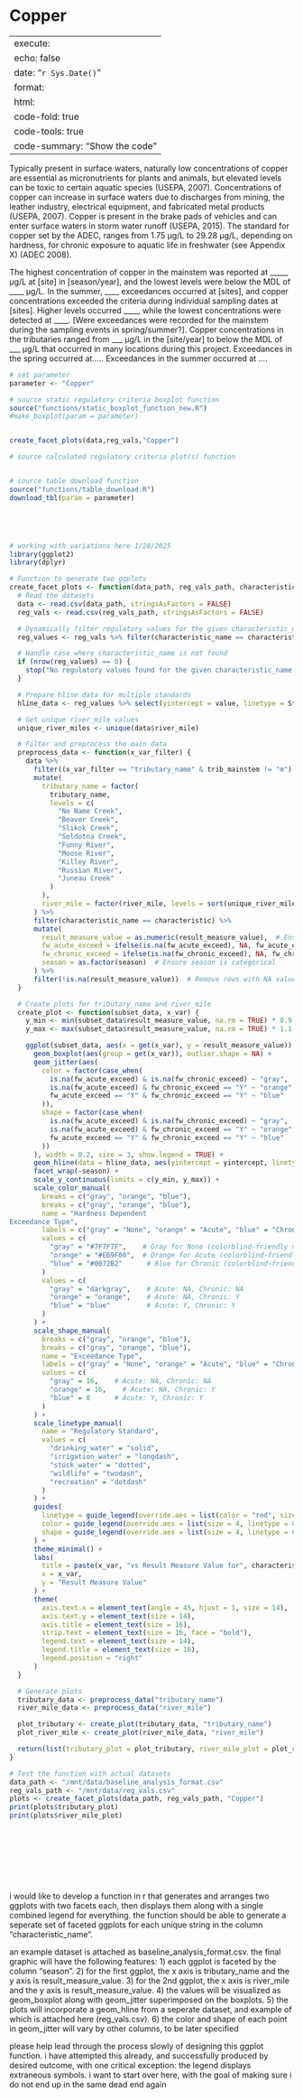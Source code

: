 # Copper

---
execute:
  echo: false
date: "`r Sys.Date()`"
format:
  html:
    code-fold: true
    code-tools: true
    code-summary: "Show the code"
---

Typically present in surface waters, naturally low concentrations of copper are essential as micronutrients for plants and animals, but elevated levels can be toxic to certain aquatic species (USEPA, 2007). Concentrations of copper can increase in surface waters due to discharges from mining, the leather industry, electrical equipment, and fabricated metal products (USEPA, 2007). Copper is present in the brake pads of vehicles and can enter surface waters in storm water runoff (USEPA, 2015). The standard for copper set by the ADEC, ranges from 1.75 μg/L to 29.28 μg/L, depending on hardness, for chronic exposure to aquatic life in freshwater (see Appendix X) (ADEC 2008).

The highest concentration of copper in the mainstem was reported at \_\_\_\_\_ μg/L at \[site\] in \[season/year\], and the lowest levels were below the MDL of \_\_\_\_ μg/L. In the summer, \_\_\_\_ exceedances occurred at \[sites\], and copper concentrations exceeded the criteria during individual sampling dates at \[sites\]. Higher levels occurred \_\_\_\_, while the lowest concentrations were detected at \_\_\_\_. \[Were exceedances were recorded for the mainstem during the sampling events in spring/summer?\]. Copper concentrations in the tributaries ranged from \_\_\_ μg/L in the \[site/year\] to below the MDL of \_\_\_ μg/L that occurred in many locations during this project. Exceedances in the spring occurred at..... Exceedances in the summer occurred at ....

```r

# set parameter
parameter <- "Copper"

# source static regulatory criteria boxplot function
source("functions/static_boxplot_function_new.R")
#make_boxplot(param = parameter)


create_facet_plots(data,reg_vals,"Copper")

# source calculated regulatory criteria plot(s) function


# source table download function
source("functions/table_download.R")
download_tbl(param = parameter)





# working with variations here 1/28/2025
library(ggplot2)
library(dplyr)

# Function to generate two ggplots
create_facet_plots <- function(data_path, reg_vals_path, characteristic) {
  # Read the datasets
  data <- read.csv(data_path, stringsAsFactors = FALSE)
  reg_vals <- read.csv(reg_vals_path, stringsAsFactors = FALSE)

  # Dynamically filter regulatory values for the given characteristic_name
  reg_values <- reg_vals %>% filter(characteristic_name == characteristic)

  # Handle case where characteristic_name is not found
  if (nrow(reg_values) == 0) {
    stop("No regulatory values found for the given characteristic_name.")
  }

  # Prepare hline data for multiple standards
  hline_data <- reg_values %>% select(yintercept = value, linetype = Standard)

  # Get unique river_mile values
  unique_river_miles <- unique(data$river_mile)

  # Filter and preprocess the main data
  preprocess_data <- function(x_var_filter) {
    data %>%
      filter((x_var_filter == "tributary_name" & trib_mainstem != "m") | (x_var_filter == "river_mile" & trib_mainstem != "t")) %>%
      mutate(
        tributary_name = factor(
          tributary_name,
          levels = c(
            "No Name Creek",
            "Beaver Creek",
            "Slikok Creek",
            "Soldotna Creek",
            "Funny River",
            "Moose River",
            "Killey River",
            "Russian River",
            "Juneau Creek"
          )
        ),
        river_mile = factor(river_mile, levels = sort(unique_river_miles))
      ) %>%
      filter(characteristic_name == characteristic) %>%
      mutate(
        result_measure_value = as.numeric(result_measure_value),  # Ensure numeric
        fw_acute_exceed = ifelse(is.na(fw_acute_exceed), NA, fw_acute_exceed),
        fw_chronic_exceed = ifelse(is.na(fw_chronic_exceed), NA, fw_chronic_exceed),
        season = as.factor(season)  # Ensure season is categorical
      ) %>%
      filter(!is.na(result_measure_value))  # Remove rows with NA values
  }

  # Create plots for tributary_name and river_mile
  create_plot <- function(subset_data, x_var) {
    y_min <- min(subset_data$result_measure_value, na.rm = TRUE) * 0.9
    y_max <- max(subset_data$result_measure_value, na.rm = TRUE) * 1.1

    ggplot(subset_data, aes(x = get(x_var), y = result_measure_value)) +
      geom_boxplot(aes(group = get(x_var)), outlier.shape = NA) +
      geom_jitter(aes(
        color = factor(case_when(
          is.na(fw_acute_exceed) & is.na(fw_chronic_exceed) ~ "gray",
          is.na(fw_acute_exceed) & fw_chronic_exceed == "Y" ~ "orange",
          fw_acute_exceed == "Y" & fw_chronic_exceed == "Y" ~ "blue"
        )),
        shape = factor(case_when(
          is.na(fw_acute_exceed) & is.na(fw_chronic_exceed) ~ "gray",
          is.na(fw_acute_exceed) & fw_chronic_exceed == "Y" ~ "orange",
          fw_acute_exceed == "Y" & fw_chronic_exceed == "Y" ~ "blue"
        ))
      ), width = 0.2, size = 3, show.legend = TRUE) +
      geom_hline(data = hline_data, aes(yintercept = yintercept, linetype = linetype), color = "#D55E00", size = 1.2, show.legend = TRUE) +
      facet_wrap(~season) +
      scale_y_continuous(limits = c(y_min, y_max)) +
      scale_color_manual(
        breaks = c("gray", "orange", "blue"),
        breaks = c("gray", "orange", "blue"),
        name = "Hardness Dependent
Exceedance Type",
        labels = c("gray" = "None", "orange" = "Acute", "blue" = "Chronic"),
        values = c(
          "gray" = "#7F7F7F",    # Gray for None (colorblind-friendly neutral gray)
          "orange" = "#E69F00",  # Orange for Acute (colorblind-friendly orange)
          "blue" = "#0072B2"      # Blue for Chronic (colorblind-friendly blue)
        )
        values = c(
          "gray" = "darkgray",    # Acute: NA, Chronic: NA
          "orange" = "orange",    # Acute: NA, Chronic: Y
          "blue" = "blue"         # Acute: Y, Chronic: Y
        )
      ) +
      scale_shape_manual(
        breaks = c("gray", "orange", "blue"),
        breaks = c("gray", "orange", "blue"),
        name = "Exceedance Type",
        labels = c("gray" = "None", "orange" = "Acute", "blue" = "Chronic"),
        values = c(
          "gray" = 16,    # Acute: NA, Chronic: NA
          "orange" = 16,    # Acute: NA, Chronic: Y
          "blue" = 8      # Acute: Y, Chronic: Y
        )
      ) +
      scale_linetype_manual(
        name = "Regulatory Standard",
        values = c(
          "drinking_water" = "solid",
          "irrigation_water" = "longdash",
          "stock_water" = "dotted",
          "wildlife" = "twodash",
          "recreation" = "dotdash"
        )
      ) +
      guides(
        linetype = guide_legend(override.aes = list(color = "red", size = 1.2)),
        color = guide_legend(override.aes = list(size = 4, linetype = 0)),
        shape = guide_legend(override.aes = list(size = 4, linetype = 0))
      ) +
      theme_minimal() +
      labs(
        title = paste(x_var, "vs Result Measure Value for", characteristic),
        x = x_var,
        y = "Result Measure Value"
      ) +
      theme(
        axis.text.x = element_text(angle = 45, hjust = 1, size = 14),
        axis.text.y = element_text(size = 14),
        axis.title = element_text(size = 16),
        strip.text = element_text(size = 16, face = "bold"),
        legend.text = element_text(size = 14),
        legend.title = element_text(size = 16),
        legend.position = "right"
      )
  }

  # Generate plots
  tributary_data <- preprocess_data("tributary_name")
  river_mile_data <- preprocess_data("river_mile")

  plot_tributary <- create_plot(tributary_data, "tributary_name")
  plot_river_mile <- create_plot(river_mile_data, "river_mile")

  return(list(tributary_plot = plot_tributary, river_mile_plot = plot_river_mile))
}

# Test the function with actual datasets
data_path <- "/mnt/data/baseline_analysis_format.csv"
reg_vals_path <- "/mnt/data/reg_vals.csv"
plots <- create_facet_plots(data_path, reg_vals_path, "Copper")
print(plots$tributary_plot)
print(plots$river_mile_plot)










```

i would like to develop a function in r that generates and arranges two ggplots with two facets each, then displays them along with a single combined legend for everything. the function should be able to generate a seperate set of faceted ggplots for each unique string in the column "characteristic_name".

an example dataset is attached as baseline_analysis_format.csv. the final graphic will have the following features: 1) each ggplot is faceted by the column "season". 2) for the first ggplot, the x axis is tributary_name and the y axis is result_measure_value. 3) for the 2nd ggplot, the x axis is river_mile and the y axis is result_measure_value. 4) the values will be visualized as geom_boxplot along with geom_jitter superimposed on the boxplots. 5) the plots will incorporate a geom_hline from a seperate dataset, and example of which is attached here (reg_vals.csv). 6) the color and shape of each point in geom_jitter will vary by other columns, to be later specified

please help lead through the process slowly of designing this ggplot function. i have attempted this already, and successfully produced by desired outcome, with one critical exception: the legend displays extraneous symbols. i want to start over here, with the goal of making sure i do not end up in the same dead end again
